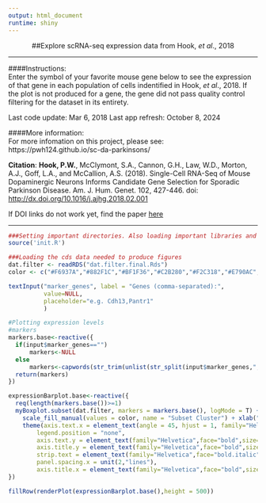 ```yaml
---
output: html_document
runtime: shiny
---
```

<!-- Global site tag (gtag.js) - Google Analytics -->
<script async src="https://www.googletagmanager.com/gtag/js?id=UA-112321839-1"></script>
<script>
  window.dataLayer = window.dataLayer || [];
  function gtag(){dataLayer.push(arguments);}
  gtag('js', new Date());

  gtag('config', 'UA-112321839-1');
  
</script>

<center>
##Explore scRNA-seq expression data from Hook, _et al_., 2018
</center>
***

<div class="row">

<div class="col-md-6 text-center">
####Instructions:  
Enter the symbol of your favorite mouse gene below to see the expression of that gene in each population of cells indentified in Hook, _et al_., 2018. If the plot is not produced for a gene, the gene did not pass quality control filtering for the dataset in its entirety.   

Last code update: Mar 6, 2018
Last app refresh: October 8, 2024

</div>

<div class="col-md-6 text-center">
####More information:  
For more infomation on this project, please see: https://pwh124.github.io/sc-da-parkinsons/

**Citation**: **Hook, P.W.**, McClymont, S.A., Cannon, G.H., Law, W.D., Morton, A.J., Goff, L.A., and McCallion, A.S. (2018). Single-Cell RNA-Seq of Mouse Dopaminergic Neurons Informs Candidate Gene Selection for Sporadic Parkinson Disease. Am. J. Hum. Genet. 102, 427-446. doi: <a href="http://dx.doi.org/10.1016/j.ajhg.2018.02.001" target="_blank">http://dx.doi.org/10.1016/j.ajhg.2018.02.001</a>

If DOI links do not work yet, find the paper <a href="http://www.cell.com/ajhg/fulltext/S0002-9297(18)30046-6" target="_blank">here</a>  

</div></div>

***  

```r
###Setting important directories. Also loading important libraries and custom functions for analysis.
source('init.R')
```

```r
###Loading the cds data needed to produce figures
dat.filter <- readRDS("dat.filter.final.Rds")
color <- c("#F6937A","#882F1C","#BF1F36","#C2B280","#F2C318","#E790AC","#F18421","#0168A5","#848483","#A4CAEB","#885793","#008957","#222222")
```

```r
textInput("marker_genes", label = "Genes (comma-separated):",
          value=NULL,
          placeholder="e.g. Cdh13,Pantr1"
          )
```

```r
#Plotting expression levels
#markers
markers.base<-reactive({
  if(input$marker_genes=="")
      markers<-NULL
  else
      markers<-capwords(str_trim(unlist(str_split(input$marker_genes,","))),strict=TRUE)
  return(markers)
})

expressionBarplot.base<-reactive({
  req(length(markers.base())>=1)
  myBoxplot.subset(dat.filter, markers = markers.base(), logMode = T) + 
    scale_fill_manual(values = color, name = "Subset Cluster") + xlab("Subset Cluster") +
    theme(axis.text.x = element_text(angle = 45, hjust = 1, family="Helvetica",face="bold", size=12),
        legend.position = "none",
        axis.text.y = element_text(family="Helvetica",face="bold",size=12),
        axis.title.y = element_text(family="Helvetica",face="bold",size=14,margin=margin(r=20)),
        strip.text = element_text(family="Helvetica",face="bold.italic",size=16),
        panel.spacing.x = unit(2,"lines"),
        axis.title.x = element_text(family="Helvetica",face="bold",size=14,margin=margin(t=20)))
})

fillRow(renderPlot(expressionBarplot.base(),height = 500))
```

